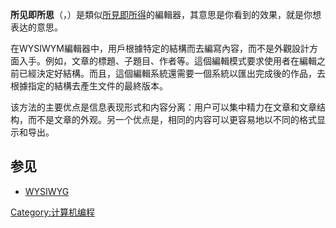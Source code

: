 {{noteTA|G1=IT}}
'''所见即所思'''（{{IPAc-en|icon|ˈ|w|ɪ|z|i|w|ɪ|m}}，{{lang-en|'''''W'''hat '''Y'''ou '''S'''ee '''I'''s '''W'''hat '''Y'''ou '''M'''ean''}}）是類似[[所見即所得|所見即所得]]的編輯器，其意思是你看到的效果，就是你想表达的意思。

在WYSIWYM編輯器中，用戶根據特定的結構而去編寫內容，而不是外觀設計方面入手。例如，文章的標題、子題目、作者等。這個編輯模式要求使用者在編輯之前已經決定好結構。而且，這個編輯系統還需要一個系統以匯出完成後的作品，去根據指定的結構去產生文件的最終版本。

该方法的主要优点是信息表现形式和内容分离：用户可以集中精力在文章和文章结构，而不是文章的外观。另一个优点是，相同的内容可以更容易地以不同的格式显示和导出。

==参见==
*[[WYSIWYG|WYSIWYG]]

{{compu-stub}}
[[Category:计算机编程|Category:计算机编程]]